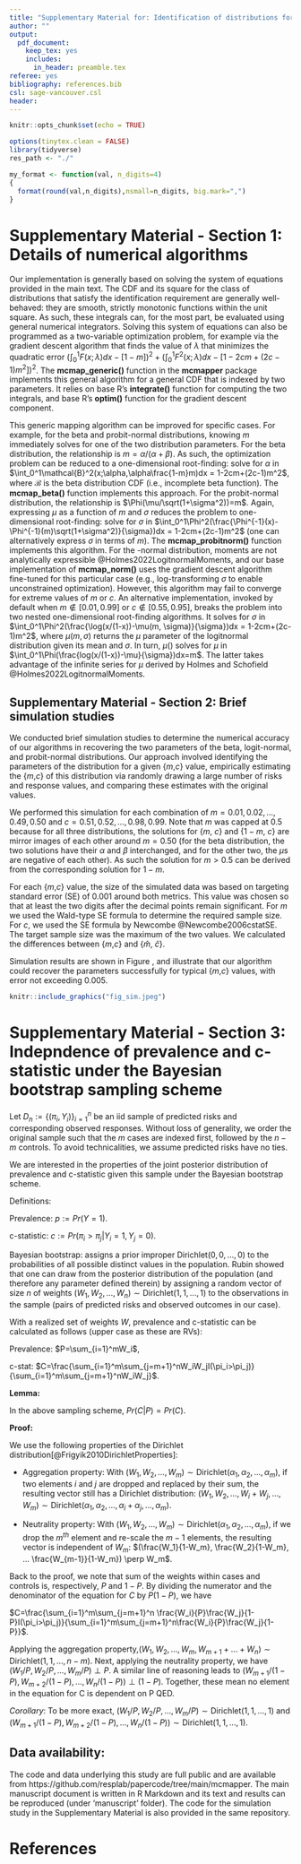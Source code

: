 ```yaml
---
title: "Supplementary Material for: Identification of distributions for risks based on the first moment and c-statistic: with application in decision modeling, sample size calculations, and value-of-information analysis"
author: ""
output:
  pdf_document:
    keep_tex: yes
    includes:
      in_header: preamble.tex
referee: yes
bibliography: references.bib
csl: sage-vancouver.csl
header: 
---
```


```r
knitr::opts_chunk$set(echo = TRUE)
```

```R
options(tinytex.clean = FALSE)
library(tidyverse)
res_path <- "./"

my_format <- function(val, n_digits=4)
{
  format(round(val,n_digits),nsmall=n_digits, big.mark=",")
}
```


\clearpage

# Supplementary Material - Section 1: Details of numerical algorithms

Our implementation is generally based on solving the system of equations provided in the main text. The CDF and its square for the class of distributions that satisfy the identification requirement are generally well-behaved: they are smooth, strictly monotonic functions within the unit square. As such, these integrals can, for the most part, be evaluated using general numerical integrators. Solving this system of equations can also be programmed as a two-variable optimization problem, for example via the gradient descent algorithm that finds the value of $\lambda$ that minimizes the quadratic error ($\int_0^1F(x;\lambda)dx-[1-m])^2+(\int_0^1F^2(x;\lambda)dx-[1-2cm+(2c-1)m^2])^2$. The **mcmap_generic()** function in the **mcmapper** package implements this general algorithm for a general CDF that is indexed by two parameters. It relies on base R's **integrate()** function for computing the two integrals, and base R's **optim()** function for the gradient descent component.

This generic mapping algorithm can be improved for specific cases. For example, for the beta and probit-normal distributions, knowing $m$ immediately solves for one of the two distribution parameters. For the beta distribution, the relationship is $m=\alpha/(\alpha+\beta)$. As such, the optimization problem can be reduced to a one-dimensional root-finding: solve for $\alpha$ in $\int_0^1\mathcal{B}^2(x;\alpha,\alpha\frac{1-m}m)dx = 1-2cm+(2c-1)m^2$, where $\mathcal{B}$ is the beta distribution CDF (i.e., incomplete beta function). The **mcmap_beta()** function implements this approach. For the probit-normal distribution, the relationship is $\Phi(\mu/\sqrt(1+\sigma^2))=m$. Again, expressing $\mu$ as a function of $m$ and $\sigma$ reduces the problem to one-dimensional root-finding: solve for $\sigma$ in $\int_0^1\Phi^2(\frac{\Phi^{-1}(x)-\Phi^{-1}(m)\sqrt(1+\sigma^2)}{\sigma})dx = 1-2cm+(2c-1)m^2$ (one can alternatively express $\sigma$ in terms of $m$). The **mcmap_probitnorm()** function implements this algorithm. For the \mbox{logit}-normal distribution, moments are not analytically expressible @Holmes2022LogitnormalMoments, and our base implementation of **mcmap\_\mbox{logit}norm()** uses the gradient descent algorithm fine-tuned for this particular case (e.g., log-transforming $\sigma$ to enable unconstrained optimization). However, this algorithm may fail to converge for extreme values of $m$ or $c$. An alternative implementation, invoked by default when $m \notin [0.01, 0.99]$ or $c \notin [0.55, 0.95]$, breaks the problem into two nested one-dimensional root-finding algorithms. It solves for $\sigma$ in $\int_0^1\Phi^2(\frac{\log(x/(1-x))-\mu(m, \sigma)}{\sigma})dx = 1-2cm+(2c-1)m^2$, where $\mu(m, \sigma)$ returns the $\mu$ parameter of the logitnormal distribution given its mean and $\sigma$. In turn, $\mu()$ solves for $\mu$ in $\int_0^1\Phi(\frac{log(x/(1-x))-\mu}{\sigma})dx=m$. The latter takes advantage of the infinite series for $\mu$ derived by Holmes and Schofield @Holmes2022LogitnormalMoments.

\clearpage

## Supplementary Material - Section 2: Brief simulation studies

We conducted brief simulation studies to determine the numerical accuracy of our algorithms in recovering the two parameters of the beta, logit-normal, and probit-normal distributions. Our approach involved identifying the parameters of the distribution for a given {$m$,$c$} value, empirically estimating the {$m$,$c$} of this distribution via randomly drawing a large number of risks and response values, and comparing these estimates with the original values.

We performed this simulation for each combination of $m=0.01,0.02,\dots,0.49,0.50$ and $c=0.51, 0.52, \dots, 0.98,0.99$. Note that $m$ was capped at 0.5 because for all three distributions, the solutions for {$m$, $c$} and {$1-m$, $c$} are mirror images of each other around $m=0.50$ (for the beta distribution, the two solutions have their $\alpha$ and $\beta$ interchanged, and for the other two, the $\mu$s are negative of each other). As such the solution for $m>0.5$ can be derived from the corresponding solution for $1-m$.

For each {$m$,$c$} value, the size of the simulated data was based on targeting standard error (SE) of 0.001 around both metrics. This value was chosen so that at least the two digits after the decimal points remain significant. For $m$ we used the Wald-type SE formula to determine the required sample size. For $c$, we used the SE formula by Newcombe @Newcombe2006cstatSE. The target sample size was the maximum of the two values. We calculated the differences between {$m$,$c$} and {$\hat m$, $\hat c$}.

Simulation results are shown in Figure \ref{fig:sim-fig}, and illustrate that our algorithm could recover the parameters successfully for typical {$m$,$c$} values, with error not exceeding 0.005.

```r
knitr::include_graphics("fig_sim.jpeg")
```

\clearpage

# Supplementary Material - Section 3: Indepndence of prevalence and c-statistic under the Bayesian bootstrap sampling scheme
Let $D_n:=\{(\pi_i,Y_i)\}_{i=1}^n$ be an iid sample of predicted risks and corresponding observed responses. Without loss of generality, we order the original sample such that the $m$ cases are indexed first, followed by the $n-m$ controls. To avoid technicalities, we assume predicted risks have no ties.

We are interested in the properties of the joint posterior distribution of prevalence and c-statistic given this sample under the Bayesian bootstrap scheme.

Definitions:

Prevalence: $p:=Pr(Y=1)$.

c-statistic: $c:=Pr(\pi_i>\pi_j|Y_i=1,Y_j=0)$.

Bayesian bootstrap: assigns a prior improper $\mbox{Dirichlet}(0,0,...,0)$ to the probabilities of all possible distinct values in the population. Rubin showed that one can draw from the posterior distribution of the population (and therefore any parameter defined therein) by assigning a random vector of size $n$ of weights $(W_1,W_2,...,W_n)\sim \mbox{Dirichlet}(1,1,...,1)$ to the observations in the sample (pairs of predicted risks and observed outcomes in our case). 

With a realized set of weights $W$, prevalence and c-statistic can be calculated as follows (upper case as these are RVs):

Prevalence: $P=\sum_{i=1}^mW_i$,

c-stat: $C=\frac{\sum_{i=1}^m\sum_{j=m+1}^nW_iW_jI(\pi_i>\pi_j)}{\sum_{i=1}^m\sum_{j=m+1}^nW_iW_j}$.


**Lemma:** 

In the above sampling scheme, $Pr(C|P)=Pr(C)$.

**Proof:**

We use the following properties of the Dirichlet distribution[@Frigyik2010DirichletProperties]:

- Aggregation property: With $(W_1, W_2, ..., W_m) \sim \mbox{Dirichlet}(\alpha_1,\alpha_2,...,\alpha_m)$, if two elements $i$ and $j$ are dropped and replaced by their sum, the resulting vector still has a Dirichlet distribution: $(W_1, W_2,..., W_i+W_j,..., W_m) \sim \mbox{Dirichlet}(\alpha_1,\alpha_2,...,\alpha_i+\alpha_j,...,\alpha_m)$.

- Neutrality property: With $(W_1,W_2,...,W_m) \sim \mbox{Dirichlet}(\alpha_1,\alpha_2,...,\alpha_m)$, if we drop the $m^{th}$ element and re-scale the $m-1$ elements, the resulting vector is independent of $W_m$: $(\frac{W_1}{1-W_m}, \frac{W_2}{1-W_m}, ... \frac{W_{m-1}}{1-W_m}) \perp W_m$.

Back to the proof, we note that sum of the weights within cases and controls is, respectively, $P$ and $1-P$. By dividing the numerator and the denominator of the equation for $C$ by $P(1-P)$, we have

$C=\frac{\sum_{i=1}^m\sum_{j=m+1}^n \frac{W_i}{P}\frac{W_j}{1-P}I(\pi_i>\pi_j)}{\sum_{i=1}^m\sum_{j=m+1}^n\frac{W_i}{P}\frac{W_j}{1-P}}$.

Applying the aggregation property,$(W_1,W_2,...,W_m, W_{m+1}+...+W_{n}) \sim \mbox{Dirichlet}(1,1,...,n-m)$. Next, applying the neutrality property, we have  $(W_1/P,W_2/P,...,W_m/P) \perp P$. A similar line of reasoning leads to  $(W_{m+1}/(1-P),W_{m+2}/(1-P),...,W_n/(1-P)) \perp (1-P)$. Together, these mean no element in the equation for C is dependent on P QED.

*Corollary*: To be more exact, $(W_1/P,W_2/P,...,W_m/P) \sim \mbox{Dirichlet}(1,1,...,1)$ and $(W_{m+1}/(1-P),W_{m+2}/(1-P),...,W_n/(1-P)) \sim \mbox{Dirichlet}(1,1,...,1)$.

\newpage


## Data availability: 

The code and data underlying this study are full public and are available from https://github.com/resplab/papercode/tree/main/mcmapper. The main manuscript document is written in R Markdown and its text and results can be reproduced (under ‘manuscript’ folder). The code for the simulation study in the Supplementary Material is also provided in the same repository.

\newpage

# References
<div id="refs"></div>

